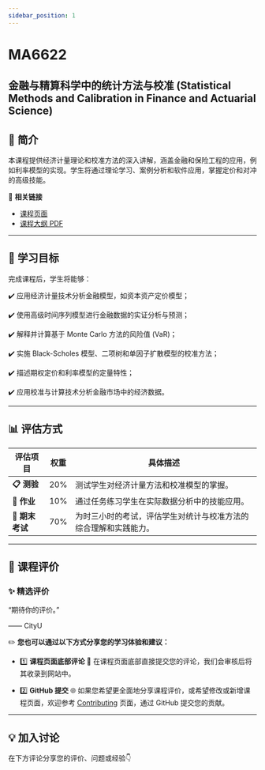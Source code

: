 ```yaml
---
sidebar_position: 1
---
```


# MA6622
## 金融与精算科学中的统计方法与校准 (Statistical Methods and Calibration in Finance and Actuarial Science)

## **📘 简介**
本课程提供经济计量理论和校准方法的深入讲解，涵盖金融和保险工程的应用，例如利率模型的实现。学生将通过理论学习、案例分析和软件应用，掌握定价和对冲的高级技能。

🔗 **相关链接**
- [课程页面](https://www.cityu.edu.hk/catalogue/pg/202425/course/MA6622.htm)
- [课程大纲 PDF](https://www.cityu.edu.hk/catalogue/pg/202425/course/MA6622.pdf)

---

## **🎯 学习目标**

完成课程后，学生将能够：

✔️ 应用经济计量技术分析金融模型，如资本资产定价模型；

✔️ 使用高级时间序列模型进行金融数据的实证分析与预测；

✔️ 解释并计算基于 Monte Carlo 方法的风险值 (VaR)；

✔️ 实施 Black-Scholes 模型、二项树和单因子扩散模型的校准方法；

✔️ 描述期权定价和利率模型的定量特性；

✔️ 应用校准与计算技术分析金融市场中的经济数据。

---

## **📊 评估方式**

| **评估项目**            | **权重** | **具体描述**                                                                                       |
|------------------------|---------|---------------------------------------------------------------------------------------------------|
| **📋 测验**             | 20%      | 测试学生对经济计量方法和校准模型的掌握。                                                               |
| **📂 作业**             | 10%      | 通过任务练习学生在实际数据分析中的技能应用。                                                           |
| **📝 期末考试**         | 70%      | 为时三小时的考试，评估学生对统计与校准方法的综合理解和实践能力。                                             |

---

## **💬 课程评价**

### ✨ **精选评价**
<div className={commentStyles.commentBox}>
    <p className={commentStyles.commentText}>
        “期待你的评价。”
    </p>
    <p className={commentStyles.commentAuthor}>—— CityU</p>
</div>

✏️ **您也可以通过以下方式分享您的学习体验和建议：**

- 1️⃣ **课程页面底部评论**
💬 在课程页面底部直接提交您的评论，我们会审核后将其收录到网站中。

- 2️⃣ **GitHub 提交**
🌐 如果您希望更全面地分享课程评价，或希望修改或新增课程页面，欢迎参考 [Contributing](https://penjc.github.io/CityU/contributing) 页面，通过 GitHub 提交您的贡献。

---

## **💡 加入讨论**

在下方评论分享您的评价、问题或经验👇
<Utterances />